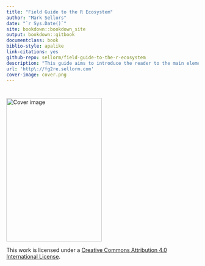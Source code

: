 ```yaml
--- 
title: "Field Guide to the R Ecosystem"
author: "Mark Sellors"
date: "`r Sys.Date()`"
site: bookdown::bookdown_site
output: bookdown::gitbook
documentclass: book
biblio-style: apalike
link-citations: yes
github-repo: sellorm/field-guide-to-the-r-ecosystem
description: "This guide aims to introduce the reader to the main elements of the R ecosystem."
url: 'http\://fg2re.sellorm.com'
cover-image: cover.png
---
```


# {-}


<img src="cover.png" width="250" height="375" alt="Cover image" />

This work is licensed under a [Creative Commons Attribution 4.0 International License](https://creativecommons.org/licenses/by/4.0/).
